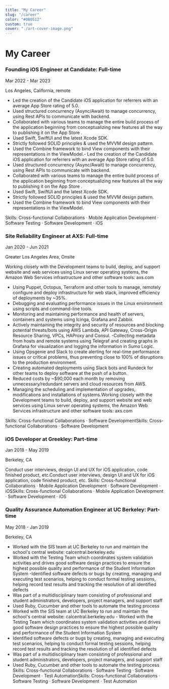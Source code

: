 ```yaml
---
title: "My Career"
slug: "/career"
color: "#0B0512"
custom: true
cover: "./art-cover-image.png"
---
```


<div style={{ margin: `0 auto`, maxWidth: `70ch`, padding: `2rem` }}>

<h1 data-testid="page-title"> My Career </h1>
<h3 data-testid="page-title"> Founding iOS Engineer at Candidate: Full-time  </h3>
Mar 2022 - Mar 2023 

Los Angeles, California, remote

- Led the creation of the Candidate iOS application for referrers with an average App Store rating of 5.0. 
- Used structured concurrency (Async/Await) to manage concurrency, using Rest APIs to communicate with backend.
- Collaborated with various teams to manage the entire build process of the application beginning from conceptualizing new features all the way to publishing it on the App Store . 
- Used Swift, SwiftUI and the latest Xcode SDK. 
- Strictly followed SOLID principles & used the MVVM design pattern.
- Used the Combine framework to bind View components with their representations in the ViewModel.- Led the creation of the Candidate iOS application for referrers with an average App Store rating of 5.0. 
- Used structured concurrency (Async/Await) to manage concurrency, using Rest APIs to communicate with backend. 
- Collaborated with various teams to manage the entire build process of the application beginning from conceptualizing new features all the way to publishing it on the App Store . 
- Used Swift, SwiftUI and the latest Xcode SDK. 
- Strictly followed SOLID principles & used the MVVM design pattern. 
- Used the Combine framework to bind View components with their representations in the ViewModel.

Skills: Cross-functional Collaborations · Mobile Application Development · Software Testing · Software Development · iOS
 
 <h3 data-testid="page-title"> Site Reliability Engineer at AXS: Full-time  </h3>

Jan 2020 - Jun 2021 

Greater Los Angeles Area, Onsite

Working closely with the Development teams to build, deploy, and support website and web services using Linux server operating systems, the Amazon Web Services infrastructure and other software tools: axs.com
- Using Puppet, Octopus, Terraform and other tools to manage, remotely configure and deploy infrastructure for web stack, improved efficiency of deployments by ~35%.
- Debugging and evaluating performance issues in the Linux environment using scripts and command-line tools.
- Monitoring and maintaining performance and health of servers, containers and systems using Icinga, Grafana and Zabbix.
- Actively maintaining the integrity and security of resources and blocking potential threats/bots using AWS Lambda, API
Gateway, Cross-Origin Resource Sharing, VPCs, HAProxy and Consul.
-Collecting metadata from hosts and remote systems using Telegraf and creating graphs in Grafana for visualization and
logging the information in Sumo Logic.
- Using Opsgenie and Slack to create alerting for real-time performance issues or critical problems, thus preventing close to
100% of disruptions to the production environment.
- Creating automated deployments using Slack bots and Rundeck for other teams to deploy software at the push of a button.
- Reduced costs by ~$90,000 each month by removing unnecessary/redundant servers and cloud resources from AWS.
- Managing the scheduling and implementation of upgrades, modifications and installations of systems.Working closely with the Development teams to build, deploy, and support website and web services using Linux server operating systems, the Amazon Web Services infrastructure and other software tools: axs.com
 
Skills: Cross-functional Collaborations · Software DevelopmentSkills: Cross-functional Collaborations · Software Development

<h3 data-testid="page-title"> iOS Developer at Greekley: Part-time  </h3>

Jan 2018 - May 2019

Berkeley, CA

Conduct user interviews, design UI and UX for iOS application, code finished product, etc.Conduct user interviews, design UI and UX for iOS application, code finished product, etc.
Skills: Cross-functional Collaborations · Mobile Application Development · Software Development · iOSSkills: Cross-functional Collaborations · Mobile Application Development · Software Development · iOS

<h3 data-testid="page-title"> Quality Assurance Automation Engineer at UC Berkeley: Part-time  </h3>

May 2018 - Jan 2019

Berkeley, CA

- Worked with the SIS team at UC Berkeley to run and maintain the school's central website: calcentral.berkeley.edu
- Worked with the Testing Team which coordinates system validation activities and drives good software design practices to ensure the highest possible quality and performance of the Student Information System
-Identified software defects or bugs by creating, managing and executing test scenarios, helping to conduct formal testing sessions, helping record test results and tracking the resolution of all identified defects
- Was part of a multidisciplinary team consisting of professional and student administrators, developers, project managers, and support staff
- Used Ruby, Cucumber and other tools to automate the testing process
- Worked with the SIS team at UC Berkeley to run and maintain the school's central website: calcentral.berkeley.edu - Worked with the Testing Team which coordinates system validation activities and drives good software design practices to ensure the highest possible quality and performance of the Student Information System 
- Identified software defects or bugs by creating, managing and executing test scenarios, helping to conduct formal testing sessions, helping record test results and tracking the resolution of all identified defects 
- Was part of a multidisciplinary team consisting of professional and student administrators, developers, project managers, and support staff 
- Used Ruby, Cucumber and other tools to automate the testing process
Skills: Cross-functional Collaborations · Software Testing · Software Development · Test AutomationSkills: Cross-functional Collaborations · Software Testing · Software Development · Test Automation

</div>
